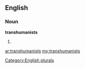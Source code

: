 ==English==

===Noun===
'''transhumanists'''

# {{plural of|[[transhumanist]]}}

[[Category:English plurals]]

[[ar:transhumanists]]
[[my:transhumanists]]